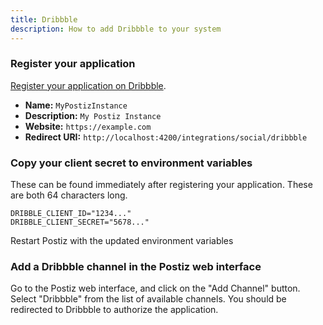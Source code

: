```yaml
---
title: Dribbble
description: How to add Dribbble to your system
---
```



<Steps>

### Register your application

[Register your application on Dribbble](https://dribbble.com/account/applications/new).

* **Name:** `MyPostizInstance`
* **Description:** `My Postiz Instance`
* **Website:** `https://example.com`
* **Redirect URI:** `http://localhost:4200/integrations/social/dribbble`

### Copy your client secret to environment variables

These can be found immediately after registering your application. These are both 64 characters long.


```env
DRIBBLE_CLIENT_ID="1234..."
DRIBBLE_CLIENT_SECRET="5678..."
```

Restart Postiz with the updated environment variables

### Add a Dribbble channel in the Postiz web interface

Go to the Postiz web interface, and click on the "Add Channel" button. Select "Dribbble" from the list of available channels. You should be redirected to Dribbble to authorize the application.

</Steps>

